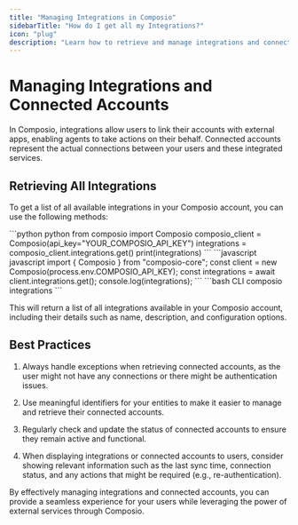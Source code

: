 ```yaml
---
title: "Managing Integrations in Composio"
sidebarTitle: "How do I get all my Integrations?"
icon: "plug"
description: "Learn how to retrieve and manage integrations and connected accounts for entities in Composio."
---
```


# Managing Integrations and Connected Accounts

In Composio, integrations allow users to link their accounts with external apps, enabling agents to take actions on their behalf. Connected accounts represent the actual connections between your users and these integrated services.

## Retrieving All Integrations

To get a list of all available integrations in your Composio account, you can use the following methods:

<Tabs>
<Tab title="Python">
<CodeGroup>
```python python
from composio import Composio
composio_client = Composio(api_key="YOUR_COMPOSIO_API_KEY")
integrations = composio_client.integrations.get()
print(integrations)
```
</CodeGroup>
</Tab>
<Tab title="JavaScript">
<CodeGroup>
```javascript javascript
import { Composio } from "composio-core";
const client = new Composio(process.env.COMPOSIO_API_KEY);
const integrations = await client.integrations.get();
console.log(integrations);
```
</CodeGroup>
</Tab>
<Tab title="CLI">
<CodeGroup>
```bash CLI
composio integrations
```
</CodeGroup>
</Tab>
</Tabs>

This will return a list of all integrations available in your Composio account, including their details such as name, description, and configuration options.

## Best Practices

1. Always handle exceptions when retrieving connected accounts, as the user might not have any connections or there might be authentication issues.

2. Use meaningful identifiers for your entities to make it easier to manage and retrieve their connected accounts.

3. Regularly check and update the status of connected accounts to ensure they remain active and functional.

4. When displaying integrations or connected accounts to users, consider showing relevant information such as the last sync time, connection status, and any actions that might be required (e.g., re-authentication).

By effectively managing integrations and connected accounts, you can provide a seamless experience for your users while leveraging the power of external services through Composio.